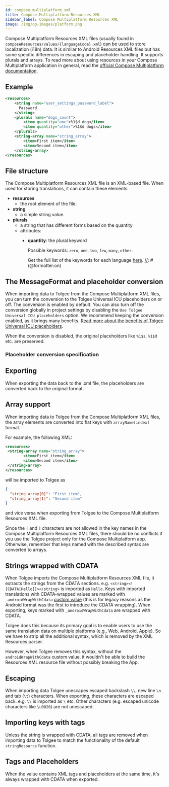 ```yaml
---
id: compose_multiplatform_xml
title: Compose Multiplatform Resources XML
sidebar_label: Compose Multiplatform Resources XML
image: /img/og-images/platform.png
---
```


Compose Multiplatform Resources XML files (usually found in
`composeResources/values/{languageCode}.xml`) can be used to store localization (i18n) data.
It is similar to Android Resources XML files but has some specific differences
in escaping and placeholder handling. It supports plurals and arrays.
To read more about using resources in your Compose Multiplatform application in general,
read the [official Compose Multiplatform documentation](https://www.jetbrains.com/help/kotlin-multiplatform-dev/compose-multiplatform-resources.html#set-up-a-project-with-multiplatform-resources).

## Example
```xml
<resources>
    <string name="user_settings_password_label">
      Password
    </string>
    <plurals name="dogs_count">
        <item quantity="one">%1$d dog</item>
        <item quantity="other">%1$d dogs</item>
    </plurals>
    <string-array name="string_array">
        <item>First item</item>
        <item>Second item</item>
    </string-array>
</resources>
```

## File structure
The Compose Multiplatform Resources XML file is an XML-based file.
When used for storing translations, it can contain these elements:

[//]: # (@formatter:off)
- **resources**
    - the root element of the file.
- **string**
    - a simple string value.
- **plurals**
    - a string that has different forms based on the quantity
    - attributes:
        - **quantity**: the plural keyword

          Possible keywords: `zero`, `one`, `two`, `few`, `many`, `other`.

          Get the full list of the keywords for each language [here](https://www.unicode.org/cldr/charts/44/supplemental/language_plural_rules.html).
[//]: # (@formatter:on)

## The MessageFormat and placeholder conversion
When importing data to Tolgee from the Compose Multiplatform XML files, you can turn the
conversion to the Tolgee Universal ICU placeholders on or off. The conversion is enabled by default. You can also turn off the
conversion globally in project settings by disabling the `Use Tolgee Universal ICU placeholders` option. We recommend
keeping the conversion enabled, as it brings many benefits.
[Read more about the benefits of Tolgee Universal ICU placeholders](/platform/translation_process/tolgee_universal_icu_placeholders).

When the conversion is disabled, the original placeholders like `%1$s`, `%1$d` etc. are preserved.

### Placeholder conversion specification


<JavaPlaceholders />

## Exporting
When exporting the data back to the .xml file, the placeholders are converted back to the original format.

## Array support
When importing data to Tolgee from the Compose Multiplatform XML files, the array elements are converted into flat keys with
`arrayName[index]` format.

For example, the following XML:
```xml
<resources>
 <string-array name="string_array">
        <item>First item</item>
        <item>Second item</item>
 </string-array>
</resources>
```

will be imported to Tolgee as

```json
{
  "string_array[0]": "First item",
  "string_array[1]": "Second item"
}
```

and vice versa when exporting from Tolgee to the Compose Multiplatform Resources XML file.

Since the `[` and `]` characters are not allowed in the key names in the Compose Multiplatform Resources XML files,
there should be no conflicts if you use the Tolgee project only for the Compose Multiplatform app. Otherwise, remember that keys named
with the described syntax are converted to arrays.

## Strings wrapped with CDATA
When Tolgee imports the Compose Multiplatform Resources XML file, it extracts the strings from the CDATA sections. e.g.
`<string><![CDATA[Hello]]></string>` is imported as `Hello`. Keys with imported translations with CDATA-wrapped values
are marked with `_androidWrapWithCdata` [custom value](/platform/translation_keys/custom_values) (this is for legacy reasons as the Android format was
the first to introduce the CDATA wrapping). When exporting, keys marked with `_androidWrapWithCdata` are wrapped with CDATA.

Tolgee does this because its primary goal is to enable users to use the same translation data on multiple platforms
(e.g., Web, Android, Apple). So we have to strip all the additional syntax, which is removed by the XML Resources parser.

However, when Tolgee removes this syntax, without the `androidWrapWithCdata` custom value, it wouldn't be able to build
the Resources XML resource file without possibly breaking the App.

## Escaping
When importing data Tolgee unescapes escaped backslash `\\`, new line `\n` and tab (`\t`) characters. When exporting,
these characters are escaped back. e.g. `\\` is imported as `\` etc. Other characters (e.g. escaped unicode characters like `\u0020`) are not unescaped.

## Importing keys with tags
Unless the string is wrapped with CDATA, all tags are removed when importing data to Tolgee to match
the functionality of the default `stringResource` function.

## Tags and Placeholders
When the value contains XML tags and placeholders at the same time, it's always wrapped with CDATA when exported.



<Importing />
